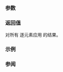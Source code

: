 {{cpp/experimental/title|clamp}}
{{cpp/experimental/simd/navbar}}

{{ddcl|header=experimental/simd|since=parallelism_ts_2|
template&lt; class T, class Abi &gt;
simd&lt;T, Abi&gt;
clamp( const simd&lt;T, Abi&gt;&amp; v, const simd&lt;T, Abi&gt;&amp; lo, const simd&lt;T, Abi&gt;&amp; hi );
}}

===参数===
{{par begin}}
{{par | v |要夹住的元素}}
{{par | lo, hi |夹住 {{c|v}} 的边界}}
{{par end}}

===返回值===
对所有 {{math|i ∈}} {{range|0|size()}} 逐元素应用 {{c|std::clamp(v[i], lo[i], hi[i])}} 的结果。

===示例===
{{example
|code=
#include &lt;cstddef&gt;
#include &lt;cstdint&gt;
#include &lt;experimental/simd&gt;
#include &lt;iomanip&gt;
#include &lt;iostream&gt;
namespace stdx = std::experimental;

void println(auto rem, auto const v)
{
    std::cout &lt;&lt; rem &lt;&lt; ": ";
    for (std::size_t i = 0; i != v.size(); ++i)
        std::cout &lt;&lt; std::setw(4) &lt;&lt; v[i] &lt;&lt; ' ';
    std::cout &lt;&lt; '\n';
}

int main()
{
    stdx::fixed_size_simd&lt;int, 8&gt; a{[](int i) {
        static constexpr auto c = {-129, -128, -1, 0, 42, 127, 128, 255};
        return c.begin()[i];
    }&lt;!----&gt;};
    println("a", a);

    stdx::fixed_size_simd&lt;int, 8&gt; lo1{INT8_MIN};
    stdx::fixed_size_simd&lt;int, 8&gt; hi1{INT8_MAX};
    const auto b = stdx::clamp(a, lo1, hi1);
    println("b", b);

    stdx::fixed_size_simd&lt;int, 8&gt; lo2{0};
    stdx::fixed_size_simd&lt;int, 8&gt; hi2{UINT8_MAX};
    const auto c = stdx::clamp(a, lo2, hi2);
    println("c", c);
}
|output=
a: -129 -128   -1    0   42  127  128  255 
b: -128 -128   -1    0   42  127  127  127 
c:    0    0    0    0   42  127  128  255
}}

===参阅===
{{dsc begin}}
{{dsc inc|cpp/algorithm/dsc clamp}}
{{dsc end}}


{{langlinks|en}}